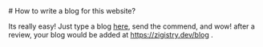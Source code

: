 <div class="readmeDiv">
# How to write a blog for this website?


Its really easy! Just type a blog [here](https://github.com/RohanVashisht1234/zigistry/discussions/6), send the commend, and wow! after a review, your blog would be added at https://zigistry.dev/blog .
</div>